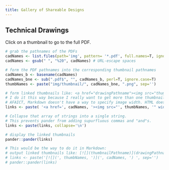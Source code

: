 ```yaml
---
title: Gallery of Shareable Designs
---
```


## Technical Drawings
Click on a thumbnail to go to the full PDF.

```r
# grab the pathnames of the PDFs
cadNames <- list.files(path='img', pattern= '*.pdf', full.names=T, ignore.case=T)
cadNames <- gsub(" ", "%20", cadNames) # URL-escape spaces

# form the PDF pathnames into the corresponding thumbnail pathnames
cadNames_b <- basename(cadNames)
cadNames_bne <- sub(".pdf$", "", cadNames_b, perl=T, ignore.case=T)
thumbNames <- paste("img/thumbnail/", cadNames_bne, ".png", sep='')

# form linked thumbnails like: <a href="drawingPathname"><img src="thumbnailPathname" width="33%"></a>
# I do it this way because I really want to get more than one thumbnail on a line.
# AFAICT, Markdown doesn't have a way to specify image width. HTML does though.
links <- paste( '<a href=', cadNames, '><img src="', thumbNames, '" width="32%"></a>', sep='')

# Collapse that array of strings into a single string.
# This prevents pander from adding supurfluous commas and "and"s.
links <- paste(links, collapse='\n')

# display the linked thumbnails
pander::pander(links)

# This would be the way to do it in Markdown:
# output linked thumbnails like: [![](thumbnailPathname)](drawingPathname)
# links <- paste('[![](', thumbNames, ')](', cadNames, ') ', sep='')
# pander::pander(links)
```
